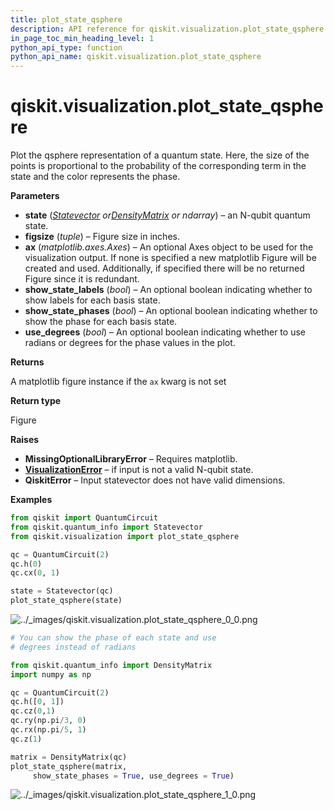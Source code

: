 ```yaml
---
title: plot_state_qsphere
description: API reference for qiskit.visualization.plot_state_qsphere
in_page_toc_min_heading_level: 1
python_api_type: function
python_api_name: qiskit.visualization.plot_state_qsphere
---
```


# qiskit.visualization.plot\_state\_qsphere

<Function id="qiskit.visualization.plot_state_qsphere" github="https://github.com/qiskit/qiskit/tree/stable/0.21/qiskit/visualization/state_visualization.py" signature="plot_state_qsphere(state, figsize=None, ax=None, show_state_labels=True, show_state_phases=False, use_degrees=False, *, rho=None, filename=None)">
  Plot the qsphere representation of a quantum state. Here, the size of the points is proportional to the probability of the corresponding term in the state and the color represents the phase.

  **Parameters**

  *   **state** ([*Statevector*](qiskit.quantum_info.Statevector "qiskit.quantum_info.Statevector")  *or*[*DensityMatrix*](qiskit.quantum_info.DensityMatrix "qiskit.quantum_info.DensityMatrix") *or ndarray*) – an N-qubit quantum state.
  *   **figsize** (*tuple*) – Figure size in inches.
  *   **ax** (*matplotlib.axes.Axes*) – An optional Axes object to be used for the visualization output. If none is specified a new matplotlib Figure will be created and used. Additionally, if specified there will be no returned Figure since it is redundant.
  *   **show\_state\_labels** (*bool*) – An optional boolean indicating whether to show labels for each basis state.
  *   **show\_state\_phases** (*bool*) – An optional boolean indicating whether to show the phase for each basis state.
  *   **use\_degrees** (*bool*) – An optional boolean indicating whether to use radians or degrees for the phase values in the plot.

  **Returns**

  A matplotlib figure instance if the `ax` kwarg is not set

  **Return type**

  Figure

  **Raises**

  *   **MissingOptionalLibraryError** – Requires matplotlib.
  *   [**VisualizationError**](qiskit.visualization.VisualizationError "qiskit.visualization.VisualizationError") – if input is not a valid N-qubit state.
  *   **QiskitError** – Input statevector does not have valid dimensions.

  **Examples**

  ```python
  from qiskit import QuantumCircuit
  from qiskit.quantum_info import Statevector
  from qiskit.visualization import plot_state_qsphere

  qc = QuantumCircuit(2)
  qc.h(0)
  qc.cx(0, 1)

  state = Statevector(qc)
  plot_state_qsphere(state)
  ```

  ![../\_images/qiskit.visualization.plot\_state\_qsphere\_0\_0.png](/images/api/qiskit/0.37/qiskit.visualization.plot_state_qsphere_0_0.png)

  ```python
  # You can show the phase of each state and use
  # degrees instead of radians

  from qiskit.quantum_info import DensityMatrix
  import numpy as np

  qc = QuantumCircuit(2)
  qc.h([0, 1])
  qc.cz(0,1)
  qc.ry(np.pi/3, 0)
  qc.rx(np.pi/5, 1)
  qc.z(1)

  matrix = DensityMatrix(qc)
  plot_state_qsphere(matrix,
       show_state_phases = True, use_degrees = True)
  ```

  ![../\_images/qiskit.visualization.plot\_state\_qsphere\_1\_0.png](/images/api/qiskit/0.37/qiskit.visualization.plot_state_qsphere_1_0.png)
</Function>

